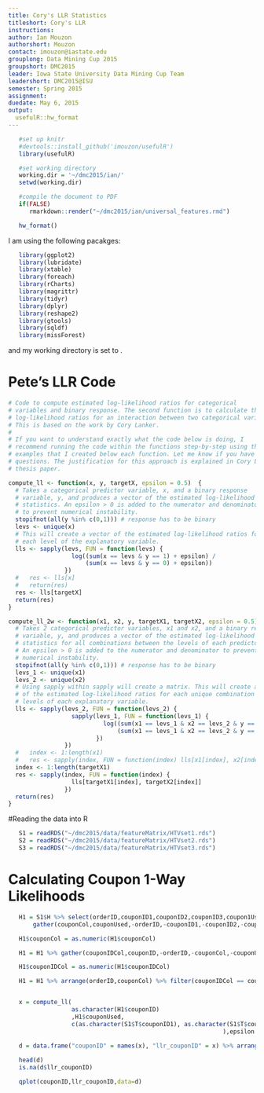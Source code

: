 ```yaml
---
title: Cory's LLR Statistics
titleshort: Cory's LLR
instructions:
author: Ian Mouzon
authorshort: Mouzon
contact: imouzon@iastate.edu
grouplong: Data Mining Cup 2015 
groupshort: DMC2015
leader: Iowa State University Data Mining Cup Team
leadershort: DMC2015@ISU
semester: Spring 2015
assignment: 
duedate: May 6, 2015
output:
  usefulR::hw_format
---
```


<!--- # (R code (No Results in Document)) -->
```r
   #set up knitr
   #devtools::install_github('imouzon/usefulR')
   library(usefulR)

   #set working directory
   working.dir = '~/dmc2015/ian/'
   setwd(working.dir)

   #compile the document to PDF
   if(FALSE) 
      rmarkdown::render("~/dmc2015/ian/universal_features.rmd")

   hw_format()
```

I am using the following pacakges:
<!--- # (R code (No Results in Document))-->
```r
   library(ggplot2)
   library(lubridate)
   library(xtable)
   library(foreach)
   library(rCharts)
   library(magrittr)
   library(tidyr)
   library(dplyr)
   library(reshape2)
   library(gtools)
   library(sqldf)
   library(missForest)
```
and my working directory is set to \verb!dmc2015/ian!.

# Pete's LLR Code
<!--- chunk-label: R code (No Results in Document) -->
```r
# Code to compute estimated log-likelihood ratios for categorical 
# variables and binary response. The second function is to calculate the 
# log-likelihood ratios for an interaction between two categorical variables.
# This is based on the work by Cory Lanker.
#
# If you want to understand exactly what the code below is doing, I 
# recommend running the code within the functions step-by-step using the 
# examples that I created below each function. Let me know if you have any
# questions. The justification for this approach is explained in Cory Lanker's
# thesis paper.

compute_ll <- function(x, y, targetX, epsilon = 0.5)  {
  # Takes a categorical predictor variable, x, and a binary response
  # variable, y, and produces a vector of the estimated log-likelihood
  # statistics. An epsilon > 0 is added to the numerator and denominator
  # to prevent numerical instability.
  stopifnot(all(y %in% c(0,1))) # response has to be binary
  levs <- unique(x)
  # This will create a vector of the estimated log-likelihood ratios for
  # each level of the explanatory variable. 
  lls <- sapply(levs, FUN = function(levs) {
                  log((sum(x == levs & y == 1) + epsilon) / 
                      (sum(x == levs & y == 0) + epsilon))
                })
  #   res <- lls[x]
  #   return(res)
  res <- lls[targetX]
  return(res)
}
```

<!--- chunk-label: R code (No Results in Document) -->
```r

compute_ll_2w <- function(x1, x2, y, targetX1, targetX2, epsilon = 0.5) {
  # Takes 2 categorical predictor variables, x1 and x2, and a binary response
  # variable, y, and produces a vector of the estimated log-likelihood
  # statistics for all combinations between the levels of each predictor. 
  # An epsilon > 0 is added to the numerator and denominator to prevent 
  # numerical instability.
  stopifnot(all(y %in% c(0,1))) # response has to be binary
  levs_1 <- unique(x1)
  levs_2 <- unique(x2)
  # Using sapply within sapply will create a matrix. This will create a matrix 
  # of the estimated log-likelihood ratios for each unique combination of the 
  # levels of each explanatory variable.
  lls <- sapply(levs_2, FUN = function(levs_2) {
                  sapply(levs_1, FUN = function(levs_1) {
                           log((sum(x1 == levs_1 & x2 == levs_2 & y == 1) + 0.5) / 
                               (sum(x1 == levs_1 & x2 == levs_2 & y == 0) + 0.5))
                         })
                })
  #   index <- 1:length(x1)
  #   res <- sapply(index, FUN = function(index) lls[x1[index], x2[index]])
  index <- 1:length(targetX1)
  res <- sapply(index, FUN = function(index) {
                  lls[targetX1[index], targetX2[index]]
                })
  return(res)
}
```

#Reading the data into R
<!--- chunk-label: R code (No Results in Document) -->
```r
   S1 = readRDS("~/dmc2015/data/featureMatrix/HTVset1.rds")
   S2 = readRDS("~/dmc2015/data/featureMatrix/HTVset2.rds")
   S3 = readRDS("~/dmc2015/data/featureMatrix/HTVset3.rds")
```

# Calculating Coupon 1-Way Likelihoods
<!--- cpn1way: R code (No Results in Document) -->
```r
   H1 = S1$H %>% select(orderID,couponID1,couponID2,couponID3,coupon1Used,coupon2Used,coupon3Used) %>% 
       gather(couponCol,couponUsed,-orderID,-couponID1,-couponID2,-couponID3) 

   H1$couponCol = as.numeric(H1$couponCol)

   H1 = H1 %>% gather(couponIDCol,couponID,-orderID,-couponCol,-couponUsed) 

   H1$couponIDCol = as.numeric(H1$couponIDCol)

   H1 = H1 %>% arrange(orderID,couponCol) %>% filter(couponIDCol == couponCol) %>% select(orderID,couponID,couponUsed) 


   x = compute_ll(
                  as.character(H1$couponID)
                  ,H1$couponUsed, 
                  c(as.character(S1$T$couponID1), as.character(S1$T$couponID1), as.character(S1$T$couponID3))
                                                             ),epsilon = mean(H1$couponUsed))

   d = data.frame("couponID" = names(x), "llr_couponID" = x) %>% arrange(couponID) %>% unique
    
   head(d)
   is.na(d$llr_couponID)

   qplot(couponID,llr_couponID,data=d)
   

   
```

